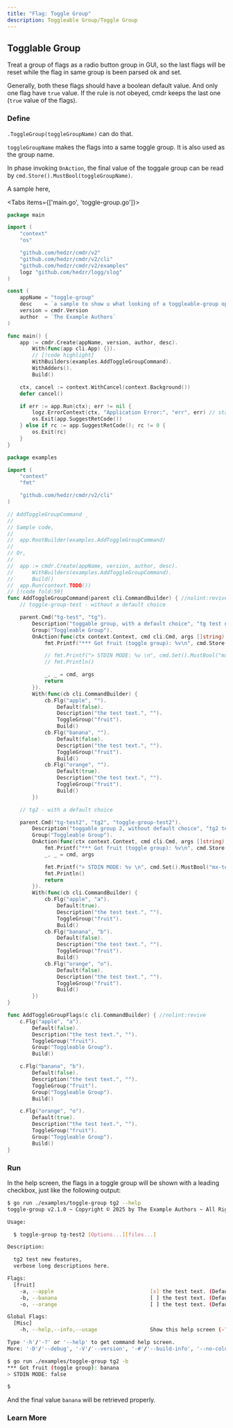 ```yaml
---
title: "Flag: Toggle Group"
description: Toggleable Group/Toggle Group
---
```


## Togglable Group

Treat a group of flags as a radio button group in GUI, so the last flags will be reset while the flag in same group is been parsed ok and set.

Generally, both these flags should have a boolean default value. And only one flag have `true` value. If the rule is not obeyed, cmdr keeps the last one (`true` value of the flags).

### Define

`.ToggleGroup(toggleGroupName)` can do that.

`toggleGroupName` makes the flags into a same toggle group. It is also used as the group name.

In phase invoking `OnAction`, the final value of the toggale group can be read by `cmd.Store().MustBool(toggleGroupName)`.

A sample here,

<Tabs items={['main.go', 'toggle-group.go']}>

<Tab key="main.go">

```go title=main.go
package main

import (
	"context"
	"os"

	"github.com/hedzr/cmdr/v2"
	"github.com/hedzr/cmdr/v2/cli"
	"github.com/hedzr/cmdr/v2/examples"
	logz "github.com/hedzr/logg/slog"
)

const (
	appName = "toggle-group"
	desc    = `a sample to show u what looking of a toggleable-group option in the help screen.`
	version = cmdr.Version
	author  = `The Example Authors`
)

func main() {
	app := cmdr.Create(appName, version, author, desc).
		With(func(app cli.App) {}).
		// [!code highlight]
		WithBuilders(examples.AddToggleGroupCommand).
		WithAdders().
		Build()

	ctx, cancel := context.WithCancel(context.Background())
	defer cancel()

	if err := app.Run(ctx); err != nil {
		logz.ErrorContext(ctx, "Application Error:", "err", err) // stacktrace if in debug mode/build
		os.Exit(app.SuggestRetCode())
	} else if rc := app.SuggestRetCode(); rc != 0 {
		os.Exit(rc)
	}
}
```

</Tab>

<Tab key="toggle-group.go">

```go title=toggle-group.go
package examples

import (
	"context"
	"fmt"

	"github.com/hedzr/cmdr/v2/cli"
)

// AddToggleGroupCommand _
//
// Sample code,
//
//	app.RootBuilder(examples.AddToggleGroupCommand)
//
// Or,
//
//	app := cmdr.Create(appName, version, author, desc).
//		WithBuilders(examples.AddToggleGroupCommand).
//		Build()
//	app.Run(context.TODO())
// [!code fold:59]
func AddToggleGroupCommand(parent cli.CommandBuilder) { //nolint:revive
	// toggle-group-test - without a default choice

	parent.Cmd("tg-test", "tg").
		Description("toggable group, with a default choice", "tg test new features,\nverbose long descriptions here.").
		Group("Toggleable Group").
		OnAction(func(ctx context.Context, cmd cli.Cmd, args []string) (err error) {
			fmt.Printf("*** Got fruit (toggle group): %v\n", cmd.Store().MustString("fruit"))

			// fmt.Printf("> STDIN MODE: %v \n", cmd.Set().MustBool("mx-test.stdin"))
			// fmt.Println()

			_, _ = cmd, args
			return
		}).
		With(func(cb cli.CommandBuilder) {
			cb.Flg("apple", "").
				Default(false).
				Description("the test text.", "").
				ToggleGroup("fruit").
				Build()
			cb.Flg("banana", "").
				Default(false).
				Description("the test text.", "").
				ToggleGroup("fruit").
				Build()
			cb.Flg("orange", "").
				Default(true).
				Description("the test text.", "").
				ToggleGroup("fruit").
				Build()
		})

	// tg2 - with a default choice

	parent.Cmd("tg-test2", "tg2", "toggle-group-test2").
		Description("toggable group 2, without default choice", "tg2 test new features,\nverbose long descriptions here.").
		Group("Toggleable Group").
		OnAction(func(ctx context.Context, cmd cli.Cmd, args []string) (err error) {
			fmt.Printf("*** Got fruit (toggle group): %v\n", cmd.Store().MustString("fruit"))
			_, _ = cmd, args

			fmt.Printf("> STDIN MODE: %v \n", cmd.Set().MustBool("mx-test.stdin"))
			fmt.Println()
			return
		}).
		With(func(cb cli.CommandBuilder) {
			cb.Flg("apple", "a").
				Default(true).
				Description("the test text.", "").
				ToggleGroup("fruit").
				Build()
			cb.Flg("banana", "b").
				Default(false).
				Description("the test text.", "").
				ToggleGroup("fruit").
				Build()
			cb.Flg("orange", "o").
				Default(false).
				Description("the test text.", "").
				ToggleGroup("fruit").
				Build()
		})
}

func AddToggleGroupFlags(c cli.CommandBuilder) { //nolint:revive
	c.Flg("apple", "a").
		Default(false).
		Description("the test text.", "").
		ToggleGroup("fruit").
		Group("Toggleable Group").
		Build()

	c.Flg("banana", "b").
		Default(false).
		Description("the test text.", "").
		ToggleGroup("fruit").
		Group("Toggleable Group").
		Build()

	c.Flg("orange", "o").
		Default(true).
		Description("the test text.", "").
		ToggleGroup("fruit").
		Group("Toggleable Group").
		Build()
}
```

</Tab>
</Tabs>

### Run

In the help screen, the flags in a toggle group will be shown with a leading checkbox, just like the following output:

```bash
$ go run ./examples/toggle-group tg2 --help
toggle-group v2.1.0 ~ Copyright © 2025 by The Example Authors ~ All Rights Reserved.

Usage:

  $ toggle-group tg-test2 [Options...][files...]

Description:

  tg2 test new features,
  verbose long descriptions here.

Flags:
  [fruit]
    -a, --apple                               [x] the test text. (Default: true)
    -b, --banana                              [ ] the test text. (Default: false)
    -o, --orange                              [ ] the test text. (Default: false)

Global Flags:
  [Misc]
    -h, --help,--info,--usage                 Show this help screen (-?) [Env: HELP] (Default: true)

Type '-h'/'-?' or '--help' to get command help screen.
More: '-D'/'--debug', '-V'/'--version', '-#'/'--build-info', '--no-color'...

$ go run ./examples/toggle-group tg2 -b
*** Got fruit (toggle group): banana
> STDIN MODE: false

$
```

And the final value `banana` will be retrieved properly.

### Learn More

<Cards>
  <Card title="Required" href="../g55-flag-required" />
  <Card title="Toggle Group" href="../g56-flag-toggle-group" />
  <Card title="Head Like" href="../g58-flag-head-like" />
  <Card title="Valid Args" href="../g57-flag-valid-args" />
  <Card title="External Tool" href="../g59-flag-external-editor" />
</Cards>
